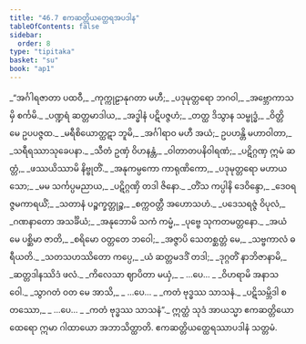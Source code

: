 ```yaml
---
title: "46.7 ဧကဆတ္တိယတ္ထေရအပဒါန"
tableOfContents: false
sidebar:
  order: 8
type: "tipitaka"
basket: "su"
book: "ap1"
---
```



<DynamicBreadcrumb />

<Division number="37" book="ap1">

<Paragraph number="5927" type="verses" book="ap1">
_“အင်္ဂါရဇာတာ ပထဝီ,_  
_ကုက္ကုဠာနုဂတာ မဟီ;_  
_ပဒုမုတ္တရော ဘဂဝါ,_  
_အဗ္ဘောကာသမှိ စင်္ကမိ._  

</Paragraph>

</Division>
<Division number="38" book="ap1">

<Paragraph number="5928" type="verses" book="ap1">
_ပဏ္ဍရံ ဆတ္တမာဒါယ,_  
_အဒ္ဓါနံ ပဋိပဇ္ဇဟံ;_  
_တတ္ထ ဒိသွာန သမ္ဗုဒ္ဓံ,_  
_ဝိတ္တိ မေ ဥပပဇ္ဇထ._  

</Paragraph>

</Division>
<Division number="39" book="ap1">

<Paragraph number="5929" type="verses" book="ap1">
_မရီစိယောတ္ထဋာ ဘူမိ,_  
_အင်္ဂါရာဝ မဟီ အယံ;_  
ဥပဟန္တိ မဟာဝါတာ,_  
_သရီရဿာသုခေပနာ._  

</Paragraph>

</Division>
<Division number="40" book="ap1">

<Paragraph number="5930" type="verses" book="ap1">
_သီတံ ဥဏှံ ဝိဟနန္တံ,_  
_ဝါတာတပနိဝါရဏံ;_  
_ပဋိဂ္ဂဏှ ဣမံ ဆတ္တံ,_  
_ဖဿယိဿာမိ နိဗ္ဗုတိံ._  

</Paragraph>

</Division>
<Division number="41" book="ap1">

<Paragraph number="5931" type="verses" book="ap1">
_အနုကမ္ပကော ကာရုဏိကော,_  
_ပဒုမုတ္တရော မဟာယသော;_  
_မမ သင်္ကပ္ပမညာယ,_  
_ပဋိဂ္ဂဏှိ တဒါ ဇိနော._  

</Paragraph>

</Division>
<Division number="42" book="ap1">

<Paragraph number="5932" type="verses" book="ap1">
_တိံသ ကပ္ပါနိ ဒေဝိန္ဒော,_  
_ဒေဝရဇ္ဇမကာရယိံ;_  
_သတာနံ ပဉ္စက္ခတ္တုဉ္စ,_  
_စက္ကဝတ္တီ အဟောသဟံ._  

</Paragraph>

</Division>
<Division number="43" book="ap1">

<Paragraph number="5933" type="verses" book="ap1">
_ပဒေသရဇ္ဇံ ဝိပုလံ,_  
_ဂဏနာတော အသင်္ခိယံ;_  
_အနုဘောမိ သကံ ကမ္မံ,_  
_ပုဗ္ဗေ သုကတမတ္တနော._  

</Paragraph>

</Division>
<Division number="44" book="ap1">

<Paragraph number="5934" type="verses" book="ap1">
_အယံ မေ ပစ္ဆိမာ ဇာတိ,_  
_စရိမော ဝတ္တတေ ဘဝေါ;_  
_အဇ္ဇာပိ သေတစ္ဆတ္တံ မေ,_  
_သဗ္ဗကာလံ ဓရီယတိ._  

</Paragraph>

</Division>
<Division number="45" book="ap1">

<Paragraph number="5935" type="verses" book="ap1">
_သတသဟဿိတော ကပ္ပေ,_  
_ယံ ဆတ္တမဒဒိံ တဒါ;_  
_ဒုဂ္ဂတိံ နာဘိဇာနာမိ,_  
_ဆတ္တဒါနဿိဒံ ဖလံ._  

</Paragraph>

</Division>
<Division number="46" book="ap1">

<Paragraph number="5936" type="verses" book="ap1">
_ကိလေသာ ဈာပိတာ မယှံ,_  
_ …ပေ… _  
_ဝိဟရာမိ အနာသဝေါ._  

</Paragraph>

</Division>
<Division number="47" book="ap1">

<Paragraph number="5937" type="verses" book="ap1">
_သွာဂတံ ဝတ မေ အာသိ,_  
_ …ပေ… _  
_ကတံ ဗုဒ္ဓဿ သာသနံ._  

</Paragraph>

</Division>
<Division number="48" book="ap1">

<Paragraph number="5938" type="verses" book="ap1">
_ပဋိသမ္ဘိဒါ စတဿော,_  
_ …ပေ… _  
_ကတံ ဗုဒ္ဓဿ သာသနံ”._  

</Paragraph>

<Paragraph number="5939" book="ap1">
ဣတ္ထံ သုဒံ အာယသ္မာ ဧကဆတ္တိယော ထေရော ဣမာ ဂါထာယော အဘာသိတ္ထာတိ.

</Paragraph>
</Division>

<Paragraph number="5940" type="center" book="ap1">
ဧကဆတ္တိယတ္ထေရဿာပဒါနံ သတ္တမံ.
</Paragraph>